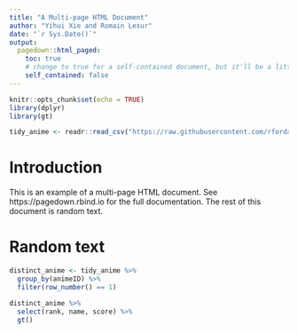 ```yaml
---
title: "A Multi-page HTML Document"
author: "Yihui Xie and Romain Lesur"
date: "`r Sys.Date()`"
output:
  pagedown::html_paged:
    toc: true
    # change to true for a self-contained document, but it'll be a litte slower for Pandoc to render
    self_contained: false
---
```


```r
knitr::opts_chunk$set(echo = TRUE)
library(dplyr)
library(gt)

tidy_anime <- readr::read_csv("https://raw.githubusercontent.com/rfordatascience/tidytuesday/master/data/2019/2019-04-23/tidy_anime.csv")
```

# Introduction

This is an example of a multi-page HTML document. See https://pagedown.rbind.io for the full documentation. The rest of this document is random text.

# Random text

```r
distinct_anime <- tidy_anime %>% 
  group_by(animeID) %>% 
  filter(row_number() == 1)

distinct_anime %>% 
  select(rank, name, score) %>% 
  gt()
```
